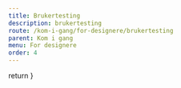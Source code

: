 ```yaml
---
title: Brukertesting
description: brukertesting
route: /kom-i-gang/for-designere/brukertesting
parent: Kom i gang
menu: For designere
order: 4
---
```



  return <SEO title={props.pageContext.frontmatter.title} description={props.pageContext.frontmatter.description} pathname={props.pageContext.frontmatter.route} />
}
